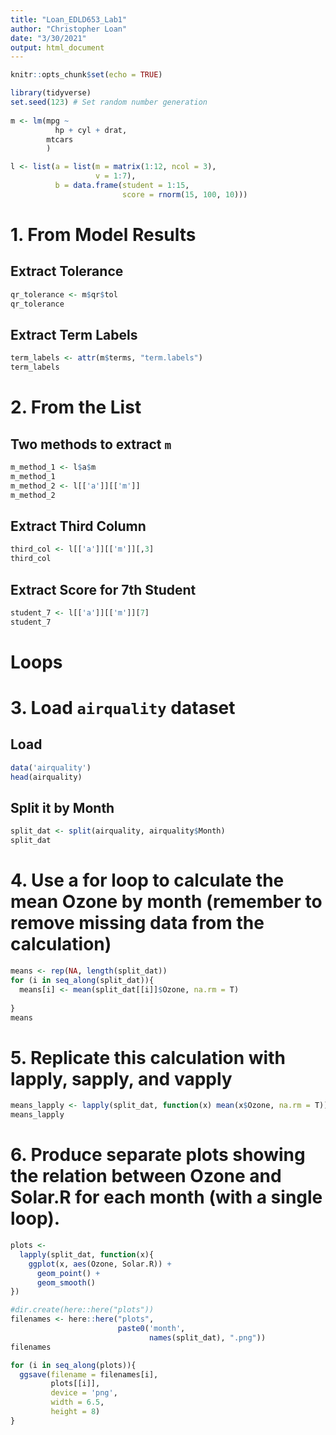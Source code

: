 ```yaml
---
title: "Loan_EDLD653_Lab1"
author: "Christopher Loan"
date: "3/30/2021"
output: html_document
---
```


```r
knitr::opts_chunk$set(echo = TRUE)
```

```r
library(tidyverse)
set.seed(123) # Set random number generation
 
m <- lm(mpg ~ 
          hp + cyl + drat, 
        mtcars
        )

l <- list(a = list(m = matrix(1:12, ncol = 3),
              	   v = 1:7),
          b = data.frame(student = 1:15,
                         score = rnorm(15, 100, 10)))
```

# 1. From Model Results

## Extract Tolerance

```r
qr_tolerance <- m$qr$tol
qr_tolerance
```

## Extract Term Labels

```r
term_labels <- attr(m$terms, "term.labels")
term_labels
```

# 2. From the List

## Two methods to extract `m`

```r
m_method_1 <- l$a$m
m_method_1
m_method_2 <- l[['a']][['m']]
m_method_2
```

## Extract Third Column

```r

third_col <- l[['a']][['m']][,3]
third_col
```

## Extract Score for 7th Student

```r
student_7 <- l[['a']][['m']][7]
student_7
```

# Loops 

# 3. Load `airquality` dataset

## Load 

```r
data('airquality')
head(airquality)
```

## Split it by Month

```r
split_dat <- split(airquality, airquality$Month)
split_dat
```

# 4. Use a for loop to calculate the mean Ozone by month (remember to remove missing data from the calculation)

```r
means <- rep(NA, length(split_dat))
for (i in seq_along(split_dat)){
  means[i] <- mean(split_dat[[i]]$Ozone, na.rm = T)
  
}
means
```

# 5. Replicate this calculation with lapply, sapply, and vapply

```r
means_lapply <- lapply(split_dat, function(x) mean(x$Ozone, na.rm = T))
means_lapply
```

# 6. Produce separate plots showing the relation between Ozone and Solar.R for each month (with a single loop).

```r
plots <- 
  lapply(split_dat, function(x){
    ggplot(x, aes(Ozone, Solar.R)) +
      geom_point() + 
      geom_smooth()
})
```

```r
#dir.create(here::here("plots"))
filenames <- here::here("plots", 
                        paste0('month', 
                               names(split_dat), ".png"))
filenames
```

```r
for (i in seq_along(plots)){
  ggsave(filename = filenames[i],
         plots[[i]],
         device = 'png',
         width = 6.5, 
         height = 8)
}
```

